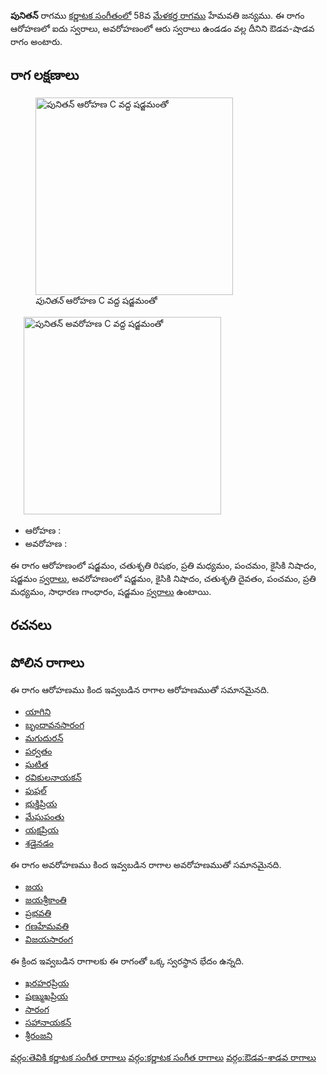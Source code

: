 {{Infobox ragam
	| name          	= పునితన్
	| synonym	    	= 
	| mela          	= 
	| chakra        	= 
	| janaka        	= 
	| type          	= ఔడవ-శాడవ
	| arohanam      	= {{svaraC|S|R2|M2|P|N2|S'}} 
	| avarohanam    	= {{svaraC|S'|N2|D2|P|M2|G2|S}}
	| jeeva         	=
	| chhaya        	=
	| nyasa         	=
	| vishesha      	= 
	| equivalent  		= 
}}
{{కర్ణాటక సంగీత రాగాలు}}
'''పునితన్''' రాగము [[కర్ణాటక సంగీతం]]లో 58వ [[మేళకర్త రాగము]] హేమవతి జన్యము.  ఈ రాగం ఆరోహణలో ఐదు స్వరాలు, అవరోహణంలో ఆరు స్వరాలు ఉండడం వల్ల దీనిని ఔడవ-షాడవ రాగం అంటారు.


==రాగ లక్షణాలు==
[[Image:punitan_ar_kb2wiki.png|thumb|right|316px|''పునితన్'' ఆరోహణ C వద్ద షడ్జమంతో]]
	[[Image:punitan_av_kb2wiki.png|thumb|right|316px|''పునితన్'' అవరోహణ C వద్ద షడ్జమంతో]]

* ఆరోహణ : {{svaraC|S|R2|M2|P|N2|S'}} 
* అవరోహణ : {{svaraC|S'|N2|D2|P|M2|G2|S}}

ఈ రాగం ఆరోహణంలో షడ్జమం, చతుశృతి రిషభం, ప్రతి మధ్యమం, పంచమం, కైసికి నిషాదం, షడ్జమం [[స్వరాలు]], అవరోహణంలో షడ్జమం, కైసికి నిషాదం, చతుశృతి దైవతం, పంచమం, ప్రతి మధ్యమం, సాధారణ  గాంధారం, షడ్జమం [[స్వరాలు]] ఉంటాయి.

==రచనలు==



==పోలిన రాగాలు==
ఈ రాగం ఆరోహణము కింద ఇవ్వబడిన రాగాల ఆరోహణముతో సమానమైనది.
* [[యాగిని]]
* [[ బృందావనసారంగ]]
* [[మగుదురన్]]
* [[ పర్వతం]]
* [[ ఘటిత]]
* [[రవికులనాయకన్]]
* [[పుషల్]]
* [[భుక్తిప్రియ]]
* [[మేఘపంతు]]
* [[యక్షప్రియ]]
* [[శడైనడం]]

ఈ రాగం అవరోహణము కింద ఇవ్వబడిన రాగాల అవరోహణముతో సమానమైనది.
* [[జయ]]
* [[జయశ్రీకాంతి]]
* [[ప్రభవతి]]
* [[గణహేమవతి]]
* [[విజయసారంగ]]

ఈ క్రింద ఇవ్వబడిన రాగాలకు ఈ రాగంతో ఒక్క స్వరస్థాన భేదం ఉన్నది.
* [[ఖరహరప్రియ]]
* [[షణ్ముఖప్రియ]]
* [[సారంగ]]
* [[సహానాయకన్]]
* [[శ్రీరంజని]]



[[వర్గం:తెవికి కర్ణాటక సంగీత రాగాలు]]
[[వర్గం:కర్ణాటక సంగీత రాగాలు]]
[[వర్గం:ఔడవ-శాడవ రాగాలు]]